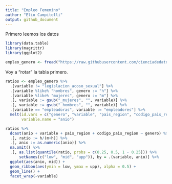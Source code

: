 ```yaml
---
title: "Empleo Femenino"
author: "Elio Campitelli"
output: github_document
---
```


Primero leemos los datos

```r
library(data.table)
library(magrittr)
library(ggplot2)

empleo_genero <- fread("https://raw.githubusercontent.com/cienciadedatos/datos-de-miercoles/master/datos/2019/2019-10-16/empleo_genero.csv", header = TRUE)
```

Voy a "rotar" la tabla primero. 

```r
ratios <- empleo_genero %>% 
  .[variable != "legislacion_acoso_sexual"] %>% 
  .[variable %like% "hombres", genero := "h"] %>% 
  .[variable %like% "mujeres", genero := "m"] %>% 
  .[, variable := gsub("_mujeres", "", variable)] %>% 
  .[, variable := gsub("_hombres", "", variable)] %>% 
  .[variable == "empleadoras", variable := "empleadores"] %>% 
  melt(id.vars = c("genero", "variable", "pais_region", "codigo_pais_region"), 
       variable.name = "anio") 
```



```r
ratios %>% 
  dcast(anio + variable + pais_region + codigo_pais_region ~ genero) %>% 
  .[, ratio := h/(m+h)] %>% 
  .[, anio := as.numeric(anio)] %>% 
  na.omit() %>%
  .[, as.list(quantile(ratio, probs = c(0.25, 0.5, 1 - 0.25))) %>% 
      setNames(c("low", "mid", "upp")), by = .(variable, anio)] %>% 
  ggplot(aes(anio, mid)) +
  geom_ribbon(aes(ymin = low, ymax = upp), alpha = 0.5) +
  geom_line() +
  facet_wrap(~variable)
```

